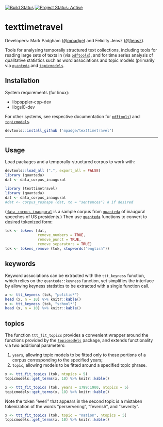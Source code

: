 [![Build Status](https://travis-ci.org/mpadge/texttimetravel.svg?branch=master)](https://travis-ci.org/mpadge/texttimetravel)
[![Project Status: Active](http://www.repostatus.org/badges/latest/active.svg)](http://www.repostatus.org/#active)

# texttimetravel

Developers: Mark Padgham ([\@mpadge](https://github.com/mpadge)) and Felicity
Jensz ([\@fjensz](https://github.com/fjensz)).

Tools for analysing temporally structured text collections, including tools for
reading large sets of texts in (via
[`pdftools`](https://github.com/ropensci/pdftools)), and for time series
analysis of qualitative statistics such as word associations and topic models
(primarily via [`quanteda`](https://quanteda.io) and
[`topicmodels`](https://cran.r-project.org/package=topicmodels).

## Installation

System requirements (for linux):

- libpoppler-cpp-dev
- libgsl0-dev 

For other systems, see respective documentation for 
[`pdftools`](https://github.com/ropensci/pdftools)) and
[`topicmodels`](https://cran.r-project.org/package=topicmodels).

```r
devtools::install_github ('mpadge/texttimetravel')
```

---------------

## Usage

Load packages and a temporally-structured corpus to work with:

```r
devtools::load_all (".", export_all = FALSE)
library (quanteda)
dat <- data_corpus_inaugural
```
```r
library (texttimetravel)
library (quanteda)
dat <- data_corpus_inaugural
#dat <- corpus_reshape (dat, to = "sentences") # if desired
```
([`data_corpus_inaugural`](https://quanteda.io/reference/data_corpus_inaugural.html)
is a sample corpus from [`quanteda`](https://quanteda.io) of inaugural speeches
of US presidents.) Then use [`quanteda`](https://quanteda.io) functions to
convert to desired tokenized form:
```r
tok <- tokens (dat,
               remove_numbers = TRUE,
               remove_punct = TRUE,
               remove_separators = TRUE)
tok <- tokens_remove (tok, stopwords("english"))
```


## keywords

Keyword associations can be extracted with the `ttt_keyness` function, which
relies on the `quanteda::keyness` function, yet simplifies the interface by
allowing keyness statistics to be extracted with a single function call.

```r
x <- ttt_keyness (tok, "politic*")
head (x, n = 10) %>% knitr::kable()
x <- ttt_keyness (tok, "school*")
head (x, n = 10) %>% knitr::kable()
```


## topics

The function `ttt_fit_topics` provides a convenient wrapper around the functions
provided by the
[`topicmodels`](https://cran.r-project.org/package=topicmodels) package, and
extends functionality via two additional parameters:

1. `years`, allowing topic models to be fitted only to those portions of a
   corpus corresponding to the specified years;
2. `topic`, allowing models to be fitted around a specified topic phrase.

```r
x <- ttt_fit_topics (tok, ntopics = 5)
topicmodels::get_terms(x, 10) %>% knitr::kable()
```
```r
x <- ttt_fit_topics (tok, years = 1789:1900, ntopics = 5)
topicmodels::get_terms(x, 10) %>% knitr::kable()
```
Note the token "everi" that appears in the second topic is a mistaken
tokenization of the words "perservering", "feverish", and "severity".
```r
x <- ttt_fit_topics (tok, topic = "nation", ntopics = 5)
topicmodels::get_terms(x, 10) %>% knitr::kable()
```

